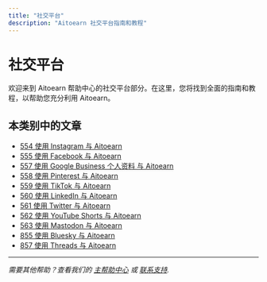 ```yaml
---
title: "社交平台"
description: "Aitoearn 社交平台指南和教程"
---
```


# 社交平台

欢迎来到 Aitoearn 帮助中心的社交平台部分。在这里，您将找到全面的指南和教程，以帮助您充分利用 Aitoearn。

## 本类别中的文章

- [554 使用 Instagram 与 Aitoearn](554-using-Instagram-与-aitoearn)
- [555 使用 Facebook 与 Aitoearn](555-using-Facebook-与-aitoearn)
- [557 使用 Google Business 个人资料 与 Aitoearn](557-using-google-business-个人资料-与-aitoearn)
- [558 使用 Pinterest 与 Aitoearn](558-using-Pinterest-与-aitoearn)
- [559 使用 TikTok 与 Aitoearn](559-using-TikTok-与-aitoearn)
- [560 使用 LinkedIn 与 Aitoearn](560-using-链接edIn-与-aitoearn)
- [561 使用 Twitter 与 Aitoearn](561-using-Twitter-与-aitoearn)
- [562 使用 YouTube Shorts 与 Aitoearn](562-using-您Tube-shorts-与-aitoearn)
- [563 使用 Mastodon 与 Aitoearn](563-using-mastodon-与-aitoearn)
- [855 使用 Bluesky 与 Aitoearn](855-using-bluesky-与-aitoearn)
- [857 使用 Threads 与 Aitoearn](857-using-threads-与-aitoearn)

---

*需要其他帮助？查看我们的 [主帮助中心](/en/帮助-中心) 或 [联系支持](mailto:hello@aitoearn.com).*
